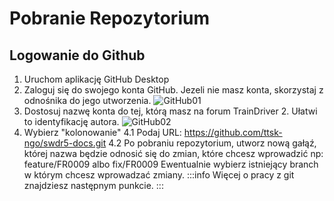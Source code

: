 # Pobranie Repozytorium

## Logowanie do Github

1. Uruchom aplikację GitHub Desktop
2. Zaloguj się do swojego konta GitHub. Jezeli nie masz konta, skorzystaj z odnośnika do jego utworzenia.
![GitHub01](/img/ProjectManagement/DevelopmentEnvironmentSetup/01-GithubWelcomeScreen.png)
3. Dostosuj nazwę konta do tej, którą masz na forum TrainDriver 2. Ułatwi to identyfikację autora.
![GitHub02](/img/ProjectManagement/DevelopmentEnvironmentSetup/02-GithubUsername.png)
4. Wybierz "kolonowanie"
4.1 Podaj URL: https://github.com/ttsk-ngo/swdr5-docs.git
4.2 Po pobraniu repozytorium, utworz nową gałąź, której nazwa będzie odnosić się do zmian, które chcesz wprowadzić np: feature/FR0009 albo fix/FR0009 Ewentualnie wybierz istniejący branch w którym chcesz wprowadzać zmiany.
:::info
Więcej o pracy z git znajdziesz następnym punkcie.
:::
